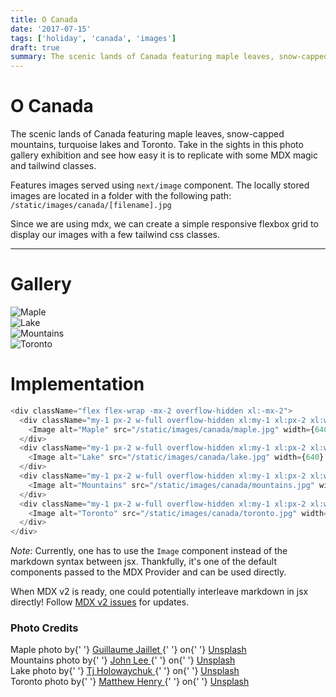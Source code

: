 ```yaml
---
title: O Canada
date: '2017-07-15'
tags: ['holiday', 'canada', 'images']
draft: true
summary: The scenic lands of Canada featuring maple leaves, snow-capped mountains, turquoise lakes and Toronto. Take in the sights in this photo gallery exhibition and see how easy it is to replicate with some MDX magic and tailwind classes.
---
```


# O Canada

The scenic lands of Canada featuring maple leaves, snow-capped mountains, turquoise lakes and Toronto. Take in the sights in this photo gallery exhibition and see how easy it is to replicate with some MDX magic and tailwind classes.

Features images served using `next/image` component. The locally stored images are located in a folder with the following path: `/static/images/canada/[filename].jpg`

Since we are using mdx, we can create a simple responsive flexbox grid to display our images with a few tailwind css classes.

---

# Gallery

<div className="flex flex-wrap -mx-2 overflow-hidden xl:-mx-2">
  <div className="my-1 px-2 w-full overflow-hidden xl:my-1 xl:px-2 xl:w-1/2">
    <Image alt="Maple" src="/static/images/canada/maple.jpg" width={640} height={427} />
  </div>
  <div className="my-1 px-2 w-full overflow-hidden xl:my-1 xl:px-2 xl:w-1/2">
    <Image alt="Lake" src="/static/images/canada/lake.jpg" width={640} height={427} />
  </div>
  <div className="my-1 px-2 w-full overflow-hidden xl:my-1 xl:px-2 xl:w-1/2">
    <Image alt="Mountains" src="/static/images/canada/mountains.jpg" width={640} height={427} />
  </div>
  <div className="my-1 px-2 w-full overflow-hidden xl:my-1 xl:px-2 xl:w-1/2">
    <Image alt="Toronto" src="/static/images/canada/toronto.jpg" width={640} height={427} />
  </div>
</div>

# Implementation

```js
<div className="flex flex-wrap -mx-2 overflow-hidden xl:-mx-2">
  <div className="my-1 px-2 w-full overflow-hidden xl:my-1 xl:px-2 xl:w-1/2">
    <Image alt="Maple" src="/static/images/canada/maple.jpg" width={640} height={427} />
  </div>
  <div className="my-1 px-2 w-full overflow-hidden xl:my-1 xl:px-2 xl:w-1/2">
    <Image alt="Lake" src="/static/images/canada/lake.jpg" width={640} height={427} />
  </div>
  <div className="my-1 px-2 w-full overflow-hidden xl:my-1 xl:px-2 xl:w-1/2">
    <Image alt="Mountains" src="/static/images/canada/mountains.jpg" width={640} height={427} />
  </div>
  <div className="my-1 px-2 w-full overflow-hidden xl:my-1 xl:px-2 xl:w-1/2">
    <Image alt="Toronto" src="/static/images/canada/toronto.jpg" width={640} height={427} />
  </div>
</div>
```

_Note_: Currently, one has to use the `Image` component instead of the markdown syntax between jsx. Thankfully, it's one of the default components passed to the MDX Provider and can be used directly.

When MDX v2 is ready, one could potentially interleave markdown in jsx directly! Follow [MDX v2 issues](https://github.com/mdx-js/mdx/issues/1041) for updates.

### Photo Credits

<div>
  Maple photo by{' '}
  <a href="https://unsplash.com/@i_am_g?utm_source=unsplash&amp;utm_medium=referral&amp;utm_content=creditCopyText">
    Guillaume Jaillet
  </a>{' '}
  on{' '}
  <a href="https://unsplash.com/s/photos/canada?utm_source=unsplash&amp;utm_medium=referral&amp;utm_content=creditCopyText">
    Unsplash
  </a>
</div>
<div>
  Mountains photo by{' '}
  <a href="https://unsplash.com/@john_artifexfilms?utm_source=unsplash&amp;utm_medium=referral&amp;utm_content=creditCopyText">
    John Lee
  </a>{' '}
  on{' '}
  <a href="https://unsplash.com/s/photos/canada?utm_source=unsplash&amp;utm_medium=referral&amp;utm_content=creditCopyText">
    Unsplash
  </a>
</div>
<div>
  Lake photo by{' '}
  <a href="https://unsplash.com/@tjholowaychuk?utm_source=unsplash&amp;utm_medium=referral&amp;utm_content=creditCopyText">
    Tj Holowaychuk
  </a>{' '}
  on{' '}
  <a href="https://unsplash.com/s/photos/canada?utm_source=unsplash&amp;utm_medium=referral&amp;utm_content=creditCopyText">
    Unsplash
  </a>
</div>
<div>
  Toronto photo by{' '}
  <a href="https://unsplash.com/@matthewhenry?utm_source=unsplash&amp;utm_medium=referral&amp;utm_content=creditCopyText">
    Matthew Henry
  </a>{' '}
  on{' '}
  <a href="https://unsplash.com/s/photos/canada?utm_source=unsplash&amp;utm_medium=referral&amp;utm_content=creditCopyText">
    Unsplash
  </a>
</div>
